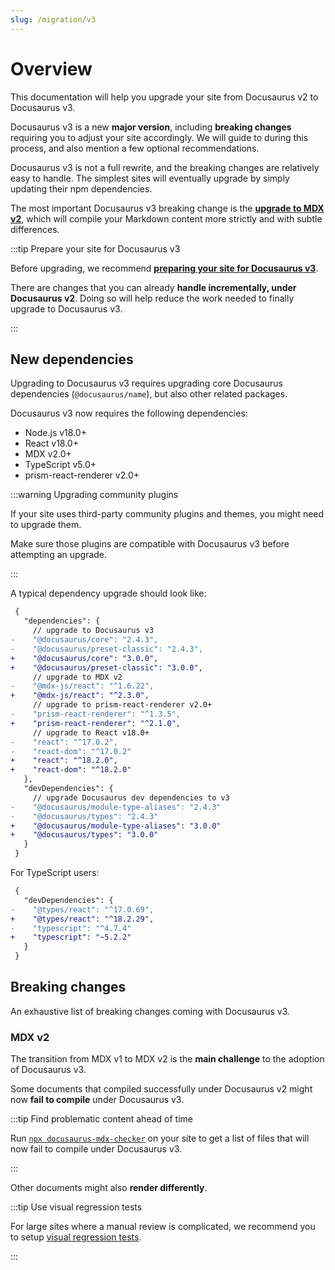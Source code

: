 ```yaml
---
slug: /migration/v3
---
```


# Overview

This documentation will help you upgrade your site from Docusaurus v2 to Docusaurus v3.

Docusaurus v3 is a new **major version**, including **breaking changes** requiring you to adjust your site accordingly. We will guide to during this process, and also mention a few optional recommendations.

Docusaurus v3 is not a full rewrite, and the breaking changes are relatively easy to handle. The simplest sites will eventually upgrade by simply updating their npm dependencies.

The most important Docusaurus v3 breaking change is the [**upgrade to MDX v2**](https://mdxjs.com/blog/v2/), which will compile your Markdown content more strictly and with subtle differences.

:::tip Prepare your site for Docusaurus v3

Before upgrading, we recommend [**preparing your site for Docusaurus v3**](/blog/preparing-your-site-for-docusaurus-v3).

There are changes that you can already **handle incrementally, under Docusaurus v2**. Doing so will help reduce the work needed to finally upgrade to Docusaurus v3.

:::

## New dependencies

Upgrading to Docusaurus v3 requires upgrading core Docusaurus dependencies (`@docusaurus/name`), but also other related packages.

Docusaurus v3 now requires the following dependencies:

- Node.js v18.0+
- React v18.0+
- MDX v2.0+
- TypeScript v5.0+
- prism-react-renderer v2.0+

:::warning Upgrading community plugins

If your site uses third-party community plugins and themes, you might need to upgrade them.

Make sure those plugins are compatible with Docusaurus v3 before attempting an upgrade.

:::

A typical dependency upgrade should look like:

```diff title="package.json"
 {
   "dependencies": {
     // upgrade to Docusaurus v3
-    "@docusaurus/core": "2.4.3",
-    "@docusaurus/preset-classic": "2.4.3",
+    "@docusaurus/core": "3.0.0",
+    "@docusaurus/preset-classic": "3.0.0",
     // upgrade to MDX v2
-    "@mdx-js/react": "^1.6.22",
+    "@mdx-js/react": "^2.3.0",
     // upgrade to prism-react-renderer v2.0+
-    "prism-react-renderer": "^1.3.5",
+    "prism-react-renderer": "^2.1.0",
     // upgrade to React v18.0+
-    "react": "^17.0.2",
-    "react-dom": "^17.0.2"
+    "react": "^18.2.0",
+    "react-dom": "^18.2.0"
   },
   "devDependencies": {
     // upgrade Docusaurus dev dependencies to v3
-    "@docusaurus/module-type-aliases": "2.4.3"
-    "@docusaurus/types": "2.4.3"
+    "@docusaurus/module-type-aliases": "3.0.0"
+    "@docusaurus/types": "3.0.0"
   }
 }
```

For TypeScript users:

```diff title="package.json"
 {
   "devDependencies": {
-    "@types/react": "^17.0.69",
+    "@types/react": "^18.2.29",
-    "typescript": "^4.7.4"
+    "typescript": "~5.2.2"
   }
 }
```

## Breaking changes

An exhaustive list of breaking changes coming with Docusaurus v3.

### MDX v2

The transition from MDX v1 to MDX v2 is the **main challenge** to the adoption of Docusaurus v3.

Some documents that compiled successfully under Docusaurus v2 might now **fail to compile** under Docusaurus v3.

:::tip Find problematic content ahead of time

Run [`npx docusaurus-mdx-checker`](https://github.com/slorber/docusaurus-mdx-checker) on your site to get a list of files that will now fail to compile under Docusaurus v3.

:::

Other documents might also **render differently**.

:::tip Use visual regression tests

For large sites where a manual review is complicated, we recommend you to setup [visual regression tests](https://docusaurus.io/blog/upgrading-frontend-dependencies-with-confidence-using-visual-regression-testing).

:::
